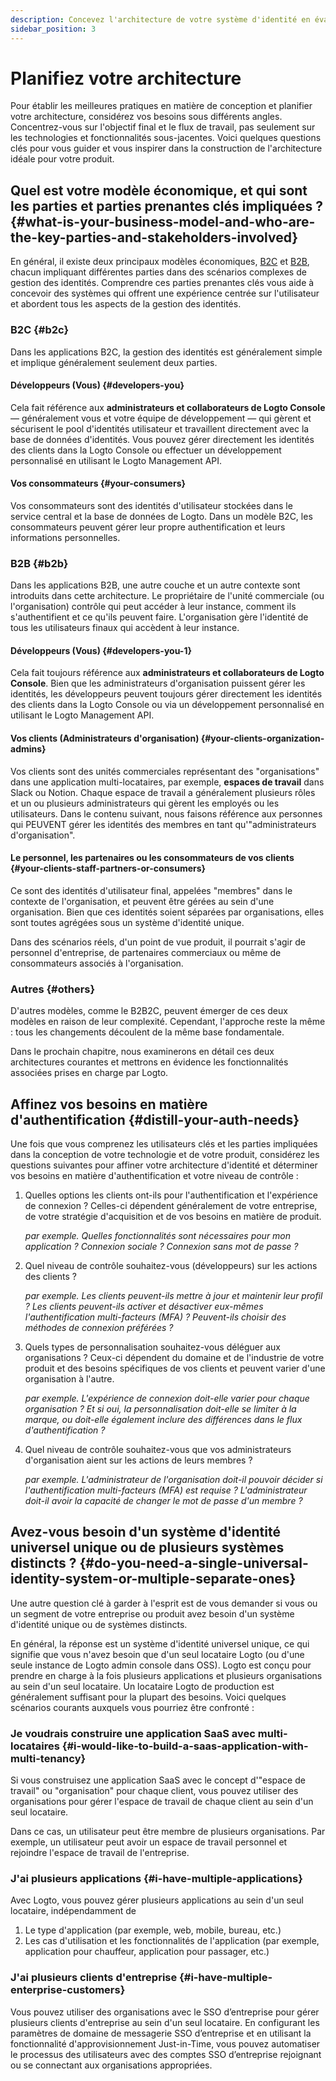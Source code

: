 ```yaml
---
description: Concevez l'architecture de votre système d'identité en évaluant les options à locataire unique, multi-locataires et multi-applications.
sidebar_position: 3
---
```


# Planifiez votre architecture

Pour établir les meilleures pratiques en matière de conception et planifier votre architecture, considérez vos besoins sous différents angles. Concentrez-vous sur l'objectif final et le flux de travail, pas seulement sur les technologies et fonctionnalités sous-jacentes. Voici quelques questions clés pour vous guider et vous inspirer dans la construction de l'architecture idéale pour votre produit.

## Quel est votre modèle économique, et qui sont les parties et parties prenantes clés impliquées ? \{#what-is-your-business-model-and-who-are-the-key-parties-and-stakeholders-involved}

En général, il existe deux principaux modèles économiques, [B2C](/introduction/plan-your-architecture/b2c) et [B2B](/introduction/plan-your-architecture/b2b), chacun impliquant différentes parties dans des scénarios complexes de gestion des identités. Comprendre ces parties prenantes clés vous aide à concevoir des systèmes qui offrent une expérience centrée sur l'utilisateur et abordent tous les aspects de la gestion des identités.

### B2C \{#b2c}

Dans les applications B2C, la gestion des identités est généralement simple et implique généralement seulement deux parties.

#### Développeurs (Vous) \{#developers-you}

Cela fait référence aux **administrateurs et collaborateurs de Logto Console** — généralement vous et votre équipe de développement — qui gèrent et sécurisent le pool d'identités utilisateur et travaillent directement avec la base de données d'identités. Vous pouvez gérer directement les identités des clients dans la Logto Console ou effectuer un développement personnalisé en utilisant le Logto Management API.

#### Vos consommateurs \{#your-consumers}

Vos consommateurs sont des identités d'utilisateur stockées dans le service central et la base de données de Logto. Dans un modèle B2C, les consommateurs peuvent gérer leur propre authentification et leurs informations personnelles.

### B2B \{#b2b}

Dans les applications B2B, une autre couche et un autre contexte sont introduits dans cette architecture. Le propriétaire de l'unité commerciale (ou l'organisation) contrôle qui peut accéder à leur instance, comment ils s'authentifient et ce qu'ils peuvent faire. L'organisation gère l'identité de tous les utilisateurs finaux qui accèdent à leur instance.

#### Développeurs (Vous) \{#developers-you-1}

Cela fait toujours référence aux **administrateurs et collaborateurs de Logto Console**. Bien que les administrateurs d'organisation puissent gérer les identités, les développeurs peuvent toujours gérer directement les identités des clients dans la Logto Console ou via un développement personnalisé en utilisant le Logto Management API.

#### Vos clients (Administrateurs d'organisation) \{#your-clients-organization-admins}

Vos clients sont des unités commerciales représentant des "organisations" dans une application multi-locataires, par exemple, **espaces de travail** dans Slack ou Notion. Chaque espace de travail a généralement plusieurs rôles et un ou plusieurs administrateurs qui gèrent les employés ou les utilisateurs. Dans le contenu suivant, nous faisons référence aux personnes qui PEUVENT gérer les identités des membres en tant qu'"administrateurs d'organisation".

#### Le personnel, les partenaires ou les consommateurs de vos clients \{#your-clients-staff-partners-or-consumers}

Ce sont des identités d'utilisateur final, appelées "membres" dans le contexte de l'organisation, et peuvent être gérées au sein d'une organisation. Bien que ces identités soient séparées par organisations, elles sont toutes agrégées sous un système d'identité unique.

Dans des scénarios réels, d'un point de vue produit, il pourrait s'agir de personnel d'entreprise, de partenaires commerciaux ou même de consommateurs associés à l'organisation.

### Autres \{#others}

D'autres modèles, comme le B2B2C, peuvent émerger de ces deux modèles en raison de leur complexité. Cependant, l'approche reste la même : tous les changements découlent de la même base fondamentale.

Dans le prochain chapitre, nous examinerons en détail ces deux architectures courantes et mettrons en évidence les fonctionnalités associées prises en charge par Logto.

## Affinez vos besoins en matière d'authentification \{#distill-your-auth-needs}

Une fois que vous comprenez les utilisateurs clés et les parties impliquées dans la conception de votre technologie et de votre produit, considérez les questions suivantes pour affiner votre architecture d'identité et déterminer vos besoins en matière d'authentification et votre niveau de contrôle :

1. Quelles options les clients ont-ils pour l'authentification et l'expérience de connexion ? Celles-ci dépendent généralement de votre entreprise, de votre stratégie d'acquisition et de vos besoins en matière de produit.

   _par exemple. Quelles fonctionnalités sont nécessaires pour mon application ? Connexion sociale ? Connexion sans mot de passe ?_

2. Quel niveau de contrôle souhaitez-vous (développeurs) sur les actions des clients ?

   _par exemple. Les clients peuvent-ils mettre à jour et maintenir leur profil ? Les clients peuvent-ils activer et désactiver eux-mêmes l'authentification multi-facteurs (MFA) ? Peuvent-ils choisir des méthodes de connexion préférées ?_

3. Quels types de personnalisation souhaitez-vous déléguer aux organisations ? Ceux-ci dépendent du domaine et de l'industrie de votre produit et des besoins spécifiques de vos clients et peuvent varier d'une organisation à l'autre.

   _par exemple. L'expérience de connexion doit-elle varier pour chaque organisation ? Et si oui, la personnalisation doit-elle se limiter à la marque, ou doit-elle également inclure des différences dans le flux d'authentification ?_

4. Quel niveau de contrôle souhaitez-vous que vos administrateurs d'organisation aient sur les actions de leurs membres ?

   _par exemple. L'administrateur de l'organisation doit-il pouvoir décider si l'authentification multi-facteurs (MFA) est requise ? L'administrateur doit-il avoir la capacité de changer le mot de passe d'un membre ?_

## Avez-vous besoin d'un système d'identité universel unique ou de plusieurs systèmes distincts ? \{#do-you-need-a-single-universal-identity-system-or-multiple-separate-ones}

Une autre question clé à garder à l'esprit est de vous demander si vous ou un segment de votre entreprise ou produit avez besoin d'un système d'identité unique ou de systèmes distincts.

En général, la réponse est un système d'identité universel unique, ce qui signifie que vous n'avez besoin que d'un seul locataire Logto (ou d'une seule instance de Logto admin console dans OSS). Logto est conçu pour prendre en charge à la fois plusieurs applications et plusieurs organisations au sein d'un seul locataire. Un locataire Logto de production est généralement suffisant pour la plupart des besoins. Voici quelques scénarios courants auxquels vous pourriez être confronté :

### Je voudrais construire une application SaaS avec multi-locataires \{#i-would-like-to-build-a-saas-application-with-multi-tenancy}

Si vous construisez une application SaaS avec le concept d'"espace de travail" ou "organisation" pour chaque client, vous pouvez utiliser des organisations pour gérer l'espace de travail de chaque client au sein d'un seul locataire.

Dans ce cas, un utilisateur peut être membre de plusieurs organisations. Par exemple, un utilisateur peut avoir un espace de travail personnel et rejoindre l'espace de travail de l'entreprise.

### J'ai plusieurs applications \{#i-have-multiple-applications}

Avec Logto, vous pouvez gérer plusieurs applications au sein d'un seul locataire, indépendamment de

1. Le type d'application (par exemple, web, mobile, bureau, etc.)
2. Les cas d'utilisation et les fonctionnalités de l'application (par exemple, application pour chauffeur, application pour passager, etc.)

### J'ai plusieurs clients d'entreprise \{#i-have-multiple-enterprise-customers}

Vous pouvez utiliser des organisations avec le SSO d’entreprise pour gérer plusieurs clients d'entreprise au sein d'un seul locataire. En configurant les paramètres de domaine de messagerie SSO d’entreprise et en utilisant la fonctionnalité d'approvisionnement Just-in-Time, vous pouvez automatiser le processus des utilisateurs avec des comptes SSO d’entreprise rejoignant ou se connectant aux organisations appropriées.
